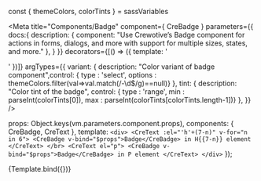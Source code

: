 const { themeColors, colorTints } = sassVariables


<Meta title="Components/Badge" component={ CreBadge }
  parameters={{
    docs:{
      description: {
        component: "Use Crewotive’s Badge component for actions in forms, dialogs, and more with support for multiple sizes, states, and more."
      },
    }
  }}
  decorators={[() => ({ template: '<div class="mt-2"><story/></div>' })]}
  argTypes={{
    variant: {
      description: "Color variant of badge component",control: { type : 'select', options : themeColors.filter(val=>val.match(/-\d$/g)==null)}
    },
    tint: {
      description: "Color tint of the badge",  control: { type : 'range', min : parseInt(colorTints[0]), max : parseInt(colorTints[colorTints.length-1])}
    },
  }}
  />

  props: Object.keys(vm.parameters.component.props),
  components: { CreBadge, CreText },
  template: `
    <div>
      <CreText :el="'h'+(7-n)" v-for="n in 6">
        <CreBadge v-bind="$props">Badge</CreBadge> in H{{7-n}} element
      </CreText>
      </br>
      <CreText el="p">
        <CreBadge v-bind="$props">Badge</CreBadge> in P element
      </CreText>
    </div>
    `
});

<div className="d-none">

<Story
  name="Badge">
  {Template.bind({})}
</Story>

</div>


<Title/>
<SubTitle/>
<Description/>
<Primary/>
<ArgsTable story="Badge" />

### SASS
#### Variables
```SCSS
$badge-font-size:                   .75em;
$badge-font-weight:                 $font-weight-bold;
$badge-color:                       $white;
$badge-padding-y:                   .35em;
$badge-padding-x:                   .65em;
$badge-border-radius:               $border-radius;
```

<Stories/>